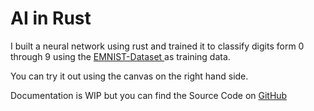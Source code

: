 
# AI in Rust

I built a neural network using rust and trained it to classify digits form 0 through 9 using the <a target="_blank" rel="noopener noreferrer" href="https://arxiv.org/pdf/1702.05373v1"> EMNIST-Dataset </a> as training data.

You can <label htmlFor="preview-checkbox" className={style.inlinePreviewButton}> try it out </label> using the canvas on the right hand side.

Documentation is WIP but you can find the Source Code on <a target="_blank" rel="noopener noreferrer" href="https://github.com/CorvinLogge/neural_network_rust"> GitHub </a>

